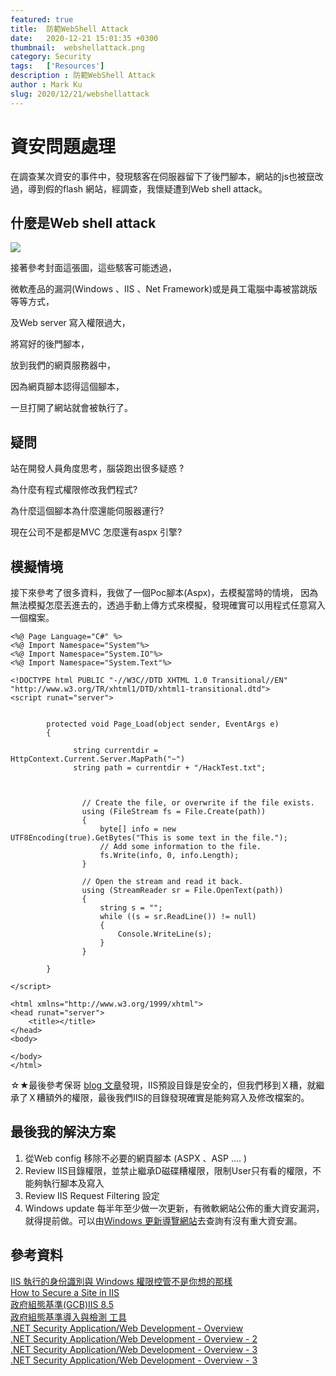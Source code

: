 ```yaml
---
featured: true
title:  防範WebShell Attack
date:   2020-12-21 15:01:35 +0300
thumbnail:  webshellattack.png
category: Security
tags:   ['Resources']
description : 防範WebShell Attack
author : Mark Ku
slug: 2020/12/21/webshellattack
---
```


# 資安問題處理
在調查某次資安的事件中，發現駭客在伺服器留下了後門腳本，網站的js也被竄改過，導到假的flash 網站，經調查，我懷疑遭到Web shell attack。

## 什麼是Web shell attack
![](webshellattack.png)  

接著參考封面這張圖，這些駭客可能透過，

微軟產品的漏洞(Windows 、IIS 、Net Framework)或是員工電腦中毒被當跳版等等方式，

及Web server 寫入權限過大，

將寫好的後門腳本，

放到我們的網頁服務器中，

因為網頁腳本認得這個腳本，

一旦打開了網站就會被執行了。


## 疑問

站在開發人員角度思考，腦袋跑出很多疑惑 ?

為什麼有程式權限修改我們程式?

為什麼這個腳本為什麼還能伺服器運行?  

現在公司不是都是MVC 怎麼還有aspx 引擎?

## 模擬情境
接下來參考了很多資料，我做了一個Poc腳本(Aspx)，去模擬當時的情境，
因為無法模擬怎麼丟進去的，透過手動上傳方式來模擬，發現確實可以用程式任意寫入一個檔案。

```
<%@ Page Language="C#" %>
<%@ Import Namespace="System"%>
<%@ Import Namespace="System.IO"%>
<%@ Import Namespace="System.Text"%>

<!DOCTYPE html PUBLIC "-//W3C//DTD XHTML 1.0 Transitional//EN" "http://www.w3.org/TR/xhtml1/DTD/xhtml1-transitional.dtd">
<script runat="server">


        protected void Page_Load(object sender, EventArgs e)
        {
			
			  string currentdir =  HttpContext.Current.Server.MapPath("~")
              string path = currentdir + "/HackTest.txt";


            
                // Create the file, or overwrite if the file exists.
                using (FileStream fs = File.Create(path))
                {
                    byte[] info = new UTF8Encoding(true).GetBytes("This is some text in the file.");
                    // Add some information to the file.
                    fs.Write(info, 0, info.Length);
                }

                // Open the stream and read it back.
                using (StreamReader sr = File.OpenText(path))
                {
                    string s = "";
                    while ((s = sr.ReadLine()) != null)
                    {
                        Console.WriteLine(s);
                    }
                }
			
		}

</script>

<html xmlns="http://www.w3.org/1999/xhtml">
<head runat="server">
    <title></title>
</head>
<body>

</body>
</html>
```

☆★最後參考保哥 [blog 文章](https://blog.miniasp.com/post/2009/03/16/IIS-6-Identity-and-Windows-Access-Control-is-not-what-you-expected)發現，IIS預設目錄是安全的，但我們移到Ｘ糟，就繼承了Ｘ糟額外的權限，最後我們IIS的目錄發現確實是能夠寫入及修改檔案的。

## 最後我的解決方案
1. 從Web config 移除不必要的網頁腳本 (ASPX 、ASP .... )
1. Review IIS目錄權限，並禁止繼承D磁碟糟權限，限制User只有看的權限，不能夠執行腳本及寫入
1. Review IIS Request Filtering 設定
1. Windows update 每半年至少做一次更新，有微軟網站公佈的重大資安漏洞，就得提前做。可以由[Windows 更新導覽網站](https://msrc.microsoft.com/update-guide)去查詢有沒有重大資安漏。

## 參考資料 
[IIS 執行的身份識別與 Windows 權限控管不是你想的那樣](https://blog.miniasp.com/post/2009/03/16/IIS-6-Identity-and-Windows-Access-Control-is-not-what-you-expected)  
[How to Secure a Site in IIS](https://www.liquidweb.com/kb/how-to-secure-a-site-in-iis/)  
[政府組態基準(GCB)IIS 8.5](https://download.nccst.nat.gov.tw/attachfilegcb/02.108%E5%B9%B4GCB%E5%AF%A6%E4%BD%9C%E7%A0%94%E7%BF%92%E6%B4%BB%E5%8B%95_Microsoft%20IIS%208.5%E7%B5%84%E6%85%8B%E8%A8%AD%E5%AE%9A%E8%88%87%E5%AF%A6%E4%BD%9C%E7%B7%B4%E7%BF%92v1.0_1081111.pdf)  
[政府組態基準導入與檢測 工具](https://www.4mosan.com/product/gcb-tw.php)  
[.NET Security Application/Web Development - Overview](https://www.slideshare.net/chentientsai/net-security-applicationweb-development-overview)  
[.NET Security Application/Web Development - Overview - 2](https://www.slideshare.net/chentientsai/net-security-applicationweb-development-part-ii)  
[.NET Security Application/Web Development - Overview - 3](https://www.slideshare.net/chentientsai/net-security-applicationweb-development-part-iii)  
[.NET Security Application/Web Development - Overview - 3](https://www.slideshare.net/chentientsai/net-security-applicationweb-development-part-iv-129410445)  

